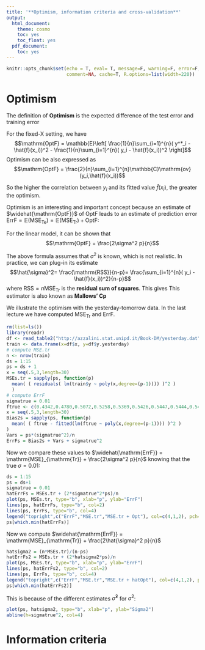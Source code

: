 ```yaml
---
title: '**Optimism, information criteria and cross-validation**'
output:
  html_document:
    theme: cosmo
    toc: yes
    toc_float: yes
  pdf_document:
    toc: yes
---
```


```r
knitr::opts_chunk$set(echo = T, eval= T, message=F, warning=F, error=F, 
                      comment=NA, cache=T, R.options=list(width=220))
```

# Optimism

The definition of __Optimism__ is the expected difference of the test error and training error
\begin{aligned}
\mathrm{Opt} &= \mathbb{E}(\mathrm{MSE}_{\mathrm{Te}}) - \mathbb{E}(\mathrm{MSE}_{\mathrm{Tr}})
\end{aligned}
For the fixed-X setting, we have
$$\mathrm{OptF} = \mathbb{E}\left[ \frac{1}{n}\sum_{i=1}^{n}( y^*_i - \hat{f}(x_i))^2 - \frac{1}{n}\sum_{i=1}^{n}( y_i - \hat{f}(x_i))^2 \right]$$
Optimism can be also expressed as 
$$\mathrm{OptF} =  \frac{2}{n}\sum_{i=1}^{n}\mathbb{C}\mathrm{ov}(y_i,\hat{f}(x_i))$$

So the higher the correlation between $y_i$ and its fitted value $\hat{f}(x_i)$, the greater the optimism. 



Optimism is an interesting and important concept because an 
estimate of $\widehat{\mathrm{OptF}}$ of $\mathrm{OptF}$ leads to an estimate of prediction error $\mathrm{ErrF} = \mathbb{E}(\mathrm{MSE}_{\mathrm{Te}}) = \mathbb{E}(\mathrm{MSE}_{\mathrm{Tr}}) + \mathrm{OptF}$:
\begin{aligned}
\widehat{\mathrm{ErrF}} &= \mathrm{MSE}_{\mathrm{Tr}} + \widehat{\mathrm{OptF}}\\
\end{aligned}

For the linear model, it can be shown that
$$\mathrm{OptF} =  \frac{2\sigma^2 p}{n}$$

The above formula assumes that $\sigma^2$ is known, which is not realistic. In practice, we can plug-in its estimate $$\hat{\sigma}^2= \frac{\mathrm{RSS}}{n-p}= \frac{\sum_{i=1}^{n}( y_i - \hat{f}(x_i))^2}{n-p}$$ where $\mathrm{RSS} = n \mathrm{MSE}_{\mathrm{Tr}}$ is the __residual sum of squares__. This gives
\begin{aligned}
\widehat{\mathrm{ErrF}} &= \mathrm{MSE}_{\mathrm{Tr}}  + \frac{2 \hat{\sigma}^2 p}{n}\\
\end{aligned}

This estimator is also known as __Mallows' Cp__
\begin{aligned}
\mathrm{Cp} &= \mathrm{MSE}_{\mathrm{Tr}}  + \frac{2 \hat{\sigma}^2 p}{n}\\
\end{aligned}

We illustrate the optimism with the yesterday-tomorrow data. In the last lecture we have computed $\mathrm{MSE}_{\mathrm{Tr}}$ and $\mathrm{ErrF}$.

```r
rm(list=ls())
library(readr)
df <- read_table2("http://azzalini.stat.unipd.it/Book-DM/yesterday.dat")[-31,]
train <- data.frame(x=df$x, y=df$y.yesterday)
# compute MSE.tr
n <- nrow(train)
ds = 1:15
ps = ds + 1
x = seq(.5,3,length=30)
MSEs.tr = sapply(ps, function(p) 
  mean( ( residuals( lm(train$y ~ poly(x,degree=(p-1)))) )^2 )
  )
# compute ErrF
sigmatrue = 0.01
ftrue <- c(0.4342,0.4780,0.5072,0.5258,0.5369,0.5426,0.5447,0.5444,0.5425,0.5397,0.5364,0.5329,0.5294,0.5260,0.5229,0.5200,0.5174,0.5151,0.5131,0.5113,0.5097,0.5083,0.5071,0.5061,0.5052,0.5044,0.5037,0.5032,0.5027,0.5023)
x = seq(.5,3,length=30)
Bias2s = sapply(ps, function(p) 
  mean( ( ftrue - fitted(lm(ftrue ~ poly(x,degree=(p-1)))) )^2 )
)
Vars = ps*(sigmatrue^2)/n
ErrFs = Bias2s + Vars + sigmatrue^2
```

Now we compare these values to $\widehat{\mathrm{ErrF}} = \mathrm{MSE}_{\mathrm{Tr}}  + \frac{2\sigma^2 p}{n}$ knowing that the true $\sigma=0.01$:

```r
ds = 1:15
ps = ds+1
sigmatrue = 0.01
hatErrFs = MSEs.tr + (2*sigmatrue^2*ps)/n 
plot(ps, MSEs.tr, type="b", xlab="p", ylab="ErrF")
lines(ps, hatErrFs, type="b", col=2)
lines(ps, ErrFs, type="b", col=4)
legend("topright",c("ErrF","MSE.tr","MSE.tr + Opt"), col=c(4,1,2), pch=19)
ps[which.min(hatErrFs)]
```


Now we compute $\widehat{\mathrm{ErrF}} = \mathrm{MSE}_{\mathrm{Tr}}  + \frac{2\hat{\sigma}^2 p}{n}$

```r
hatsigma2 = (n*MSEs.tr)/(n-ps)
hatErrFs2 = MSEs.tr + (2*hatsigma2*ps)/n 
plot(ps, MSEs.tr, type="b", xlab="p", ylab="ErrF")
lines(ps, hatErrFs2, type="b", col=2)
lines(ps, ErrFs, type="b", col=4)
legend("topright",c("ErrF","MSE.tr","MSE.tr + hatOpt"), col=c(4,1,2), pch=19)
ps[which.min(hatErrFs2)]
```

This is because of the different estimates $\hat{\sigma}^2$ for $\sigma^2$:

```r
plot(ps, hatsigma2, type="b", xlab="p", ylab="Sigma2")
abline(h=sigmatrue^2, col=4)
```

# Information criteria



